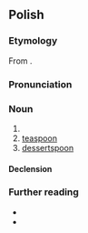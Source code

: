 {{also|łyżeczką}}
==Polish==
{{wp|lang=pl}}

===Etymology===
From {{af|pl|łyżka|-eczka}}.

===Pronunciation===
{{pl-p|a=Pl-łyżeczka.ogg}}

===Noun===
{{pl-noun|f}}

# {{diminutive of|pl|łyżka}}
# [[teaspoon]]
# [[dessertspoon]]

====Declension====
{{pl-decl-noun-f}}

===Further reading===
* {{R:pl:WSJP}}
* {{R:pl:PWN}}

{{C|pl|Cutlery}}